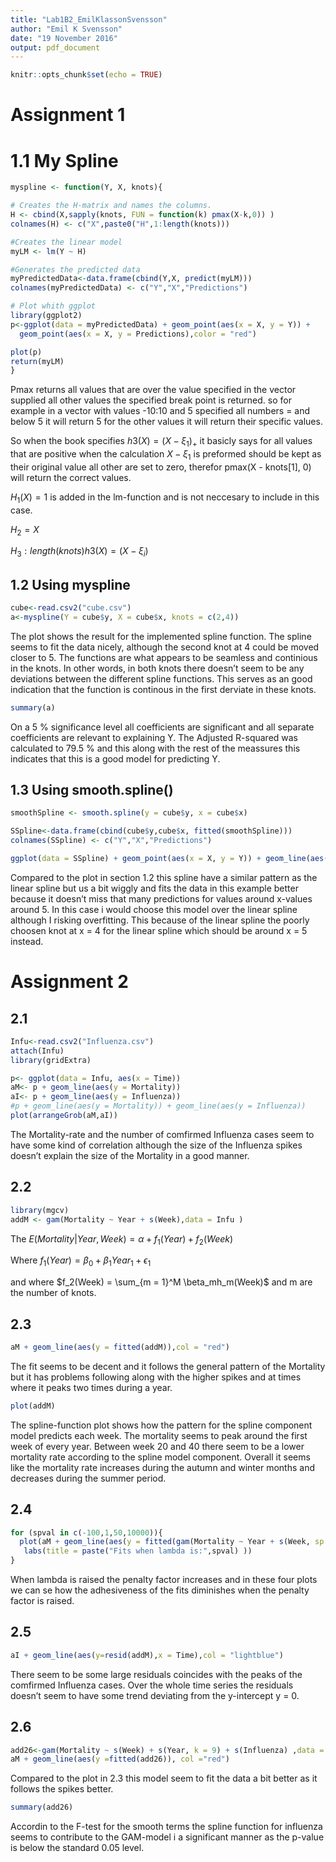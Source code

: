 ```yaml
---
title: "Lab1B2_EmilKlassonSvensson"
author: "Emil K Svensson"
date: "19 November 2016"
output: pdf_document
---
```


```r
knitr::opts_chunk$set(echo = TRUE)
```

# Assignment 1 

# 1.1 My Spline 


```r
myspline <- function(Y, X, knots){

# Creates the H-matrix and names the columns.
H <- cbind(X,sapply(knots, FUN = function(k) pmax(X-k,0)) )
colnames(H) <- c("X",paste0("H",1:length(knots)))

#Creates the linear model
myLM <- lm(Y ~ H)

#Generates the predicted data 
myPredictedData<-data.frame(cbind(Y,X, predict(myLM)))
colnames(myPredictedData) <- c("Y","X","Predictions")

# Plot whith ggplot
library(ggplot2)           
p<-ggplot(data = myPredictedData) + geom_point(aes(x = X, y = Y)) +
  geom_point(aes(x = X, y = Predictions),color = "red")

plot(p)
return(myLM)
}
```

Pmax returns all values that are over the value specified in the vector supplied
all other values the specified break point is returned. so for example in a vector
with values -10:10 and 5 specified all numbers = and below 5 it will return 5 for
the other values it will return their specific values.

So when the book specifies $h3(X) = (X - \xi_1)_+$ it basicly says for all values that are positive when the calculation $X- \xi_1$ is preformed should be kept as their original value all other are set to zero, therefor pmax(X - knots[1], 0) will return the correct values.

$H_1(X) = 1$ is added in the lm-function and is not neccesary to include in this case.

$H_2 = X$

$H_3:length(knots) h3(X) = (X - \xi_i)$


## 1.2 Using myspline

```r
cube<-read.csv2("cube.csv")
a<-myspline(Y = cube$y, X = cube$x, knots = c(2,4))
```

The plot shows the result for the implemented spline function. The spline seems to fit the data nicely, although the second knot at 4 could be moved closer to 5. The functions are what appears to be seamless and continious in the knots. In other words, in both knots there doesn't seem to be any deviations between the different spline functions. This serves as an good indication that the function is continous in the first derviate in these knots. 

```r
summary(a)
```

On a 5 % significance level all coefficients are significant and all separate coefficients are relevant to explaining Y. The Adjusted R-squared was calculated to 79.5 % and this along with the rest of the meassures this indicates that this is a good model for predicting Y. 

## 1.3 Using smooth.spline()

```r
smoothSpline <- smooth.spline(y = cube$y, x = cube$x)

SSpline<-data.frame(cbind(cube$y,cube$x, fitted(smoothSpline)))
colnames(SSpline) <- c("Y","X","Predictions")

ggplot(data = SSpline) + geom_point(aes(x = X, y = Y)) + geom_line(aes(x = X, y = Predictions),color = "red")

```
Compared to the plot in section 1.2 this spline have a similar pattern as the linear spline but us a bit wiggly and fits the data in this example better because it doesn't miss that many predictions for values around x-values around 5. In this case i would choose this model over the linear spline although I risking overfitting. This because of the linear spline the poorly choosen knot at x = 4 for the linear spline which should be around x = 5 instead.

# Assignment 2

## 2.1

```r
Infu<-read.csv2("Influenza.csv")
attach(Infu)
library(gridExtra)

p<- ggplot(data = Infu, aes(x = Time)) 
aM<- p + geom_line(aes(y = Mortality)) 
aI<- p + geom_line(aes(y = Influenza))
#p + geom_line(aes(y = Mortality)) + geom_line(aes(y = Influenza))
plot(arrangeGrob(aM,aI))


```

The Mortality-rate and the number of comfirmed Influenza cases seem to have some kind of correlation although the size of the Influenza spikes doesn't explain the size of the Mortality in a good manner. 

## 2.2 

```r
library(mgcv)
addM <- gam(Mortality ~ Year + s(Week),data = Infu )

```

The $E(Mortality|Year,Week) = \alpha +  f_1(Year) + f_2(Week)$

Where $f_1(Year) = \beta_0 +\beta_1Year_1 + \epsilon_1$

and where $f_2(Week) = \sum_{m = 1}^M \beta_mh_m(Week)$ and m are the number of knots. 

## 2.3 

```r
aM + geom_line(aes(y = fitted(addM)),col = "red")
```

The fit seems to be decent and it follows the general pattern of the Mortality but it has problems following along with the higher spikes and at times where it peaks two times during a year.

```r
plot(addM)
```

The spline-function plot shows how the pattern for the spline component model predicts each week. The mortality seems to peak around the first week of every year. Between week 20 and 40 there seem to be a lower mortality rate according to the spline model component. Overall it seems like the mortality rate increases during the autumn and winter months and decreases during the summer period. 

## 2.4 

```r

for (spval in c(-100,1,50,10000)){
  plot(aM + geom_line(aes(y = fitted(gam(Mortality ~ Year + s(Week, sp = spval),data = Infu))),col = "red") +
   labs(title = paste("Fits when lambda is:",spval) ))
}

```

When lambda is raised the penalty factor increases and in these four plots we can se how the adhesiveness of the fits diminishes when the penalty factor is raised. 

## 2.5 

```r
aI + geom_line(aes(y=resid(addM),x = Time),col = "lightblue")

```

There seem to be some large residuals coincides with the peaks of the comfirmed Influenza cases. Over the whole time series the residuals doesn't seem to have some trend deviating from the y-intercept  y = 0. 

## 2.6

```r
add26<-gam(Mortality ~ s(Week) + s(Year, k = 9) + s(Influenza) ,data = Infu)
aM + geom_line(aes(y =fitted(add26)), col ="red")
```

Compared to the plot in 2.3 this model seem to fit the data a bit better as it follows the spikes better. 


```r
summary(add26)
```

Accordin to the F-test for the smooth terms the spline function for influenza seems to contribute to the GAM-model i a significant manner as the p-value is below the standard 0.05 level.  
